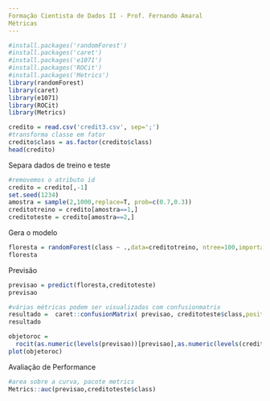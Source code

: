 ---
Formação Cientista de Dados II - Prof. Fernando Amaral
Métricas
---

```{r}
#install.packages('randomForest')
#install.packages('caret')
#install.packages('e1071')
#install.packages('ROCit')
#install.packages('Metrics')
library(randomForest)
library(caret)
library(e1071)
library(ROCit)
library(Metrics)
```


```{r}
credito = read.csv('credit3.csv', sep=';')
#transforma classe em fator
credito$class = as.factor(credito$class)
head(credito)
```
Separa dados de treino e teste
```{r}
#removemos o atributo id
credito = credito[,-1]
set.seed(1234)
amostra = sample(2,1000,replace=T, prob=c(0.7,0.3))
creditotreino = credito[amostra==1,]
creditoteste = credito[amostra==2,]
```
Gera o modelo
```{r}
floresta = randomForest(class ~ .,data=creditotreino, ntree=100,importance=T)
floresta
```
Previsão
```{r}
previsao = predict(floresta,creditoteste)
previsao
```


```{r}
#várias métricas podem ser visualizadas com confusionmatrix
resultado =  caret::confusionMatrix( previsao, creditoteste$class,positive="1", mode="everything")
resultado
```

```{r}
objetoroc = 
  rocit(as.numeric(levels(previsao))[previsao],as.numeric(levels(creditoteste$class))[creditoteste$class])
plot(objetoroc)
```
Avaliação de Performance
```{r}
#area sobre a curva, pacote metrics
Metrics::auc(previsao,creditoteste$class)
```

